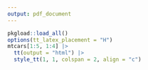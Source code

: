 ```yaml
---
output: pdf_document
---
```


```r
pkgload::load_all()
options(tt_latex_placement = "H")
mtcars[1:5, 1:4] |>
  tt(output = "html") |>
  style_tt(1, 1, colspan = 2, align = "c")
```



